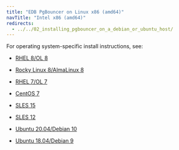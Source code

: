 ```yaml
---
title: "EDB PgBouncer on Linux x86 (amd64)"
navTitle: "Intel x86 (amd64)"
redirects:
  - ../../02_installing_pgbouncer_on_a_debian_or_ubuntu_host/
---
```


For operating system-specific install instructions, see:

  - [RHEL 8/OL 8](01_pgbouncer_rhel8_x86)

  - [Rocky Linux 8/AlmaLinux 8](02_pgbouncer_other_linux8_x86)
  - [RHEL 7/OL 7](03_pgbouncer_rhel7_x86)
  - [CentOS 7](04_pgbouncer_centos7_x86)
  - [SLES 15](05_pgbouncer_sles15_x86)
  - [SLES 12](06_pgbouncer_sles12_x86)
  - [Ubuntu 20.04/Debian 10](07_pgbouncer_ubuntu20_deb10_x86)
  - [Ubuntu 18.04/Debian 9](08_pgbouncer_ubuntu18_deb9_x86)
